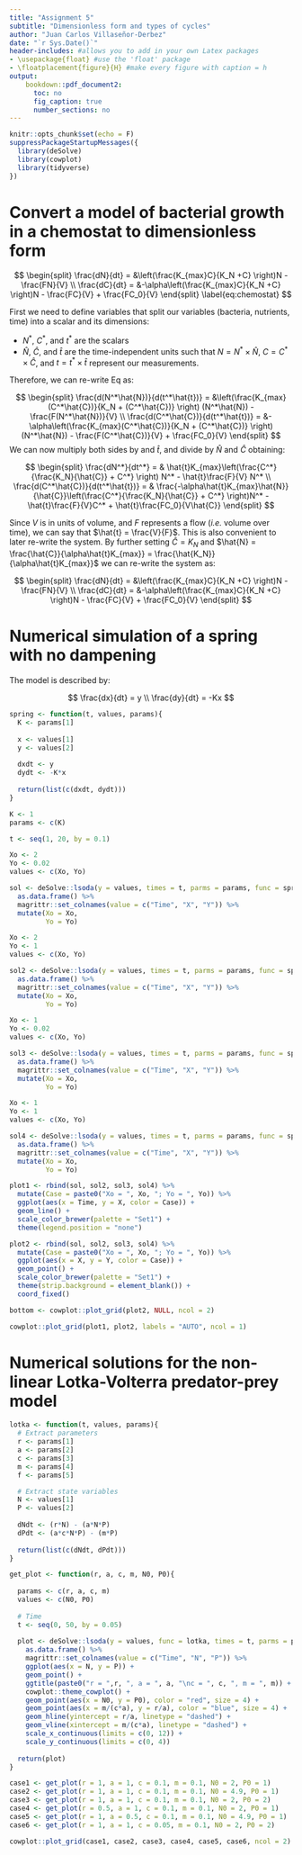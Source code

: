 ```yaml
---
title: "Assignment 5"
subtitle: "Dimensionless form and types of cycles"
author: "Juan Carlos Villaseñor-Derbez"
date: "`r Sys.Date()`"
header-includes: #allows you to add in your own Latex packages
- \usepackage{float} #use the 'float' package
- \floatplacement{figure}{H} #make every figure with caption = h
output:
    bookdown::pdf_document2:
      toc: no
      fig_caption: true
      number_sections: no
---
```


```r
knitr::opts_chunk$set(echo = F)
suppressPackageStartupMessages({
  library(deSolve)
  library(cowplot)
  library(tidyverse)
})
```


# Convert a model of bacterial growth in a chemostat to dimensionless form

$$
\begin{split}
\frac{dN}{dt} = &\left(\frac{K_{max}C}{K_N +C} \right)N - \frac{FN}{V} \\
\frac{dC}{dt} = &-\alpha\left(\frac{K_{max}C}{K_N +C} \right)N - \frac{FC}{V} + \frac{FC_0}{V}
\end{split}
\label{eq:chemostat}
$$

First we need to define variables that split our variables (bacteria, nutrients, time) into a scalar and its dimensions:

- $N^*$, $C^*$, and $t^*$ are the scalars
- $\hat{N}$, $\hat{C}$, and $\hat{t}$ are the time-independent units such that $N = N^* \times \hat{N}$, $C = C^* \times \hat{C}$, and $t = t^* \times \hat{t}$ represent our measurements.

Therefore, we can re-write Eq \ref{eq:chemostat} as:

$$
\begin{split}
\frac{d(N^*\hat{N})}{d(t^*\hat{t})} = &\left(\frac{K_{max}(C^*\hat{C})}{K_N + (C^*\hat{C})} \right) (N^*\hat{N}) - \frac{F(N^*\hat{N})}{V} \\
\frac{d(C^*\hat{C})}{d(t^*\hat{t})} = &-\alpha\left(\frac{K_{max}(C^*\hat{C})}{K_N + (C^*\hat{C})} \right)(N^*\hat{N}) - \frac{F(C^*\hat{C})}{V} + \frac{FC_0}{V}
\end{split}
$$
We can now multiply both sides by and $\hat{t}$, and divide by $\hat{N}$ and $\hat{C}$ obtaining:

$$
\begin{split}
\frac{dN^*}{dt^*} = & \hat{t}K_{max}\left(\frac{C^*}{\frac{K_N}{\hat{C}} + C^*} \right) N^* - \hat{t}\frac{F}{V} N^* \\
\frac{d(C^*\hat{C})}{d(t^*\hat{t})} = & \frac{-\alpha\hat{t}K_{max}\hat{N}}{\hat{C}}\left(\frac{C^*}{\frac{K_N}{\hat{C}} + C^*} \right)N^* - \hat{t}\frac{F}{V}C^* + \hat{t}\frac{FC_0}{V\hat{C}}
\end{split}
$$

Since $V$ is in units of volume, and $F$ represents a flow (*i.e.* volume over time), we can say that $\hat{t} = \frac{V}{F}$. This is also convenient to later re-write the system. By further setting $\hat{C} = K_N$ and $\hat{N} = \frac{\hat{C}}{\alpha\hat{t}K_{max}} = \frac{\hat{K_N}}{\alpha\hat{t}K_{max}}$ we can re-write the system as:

$$
\begin{split}
\frac{dN}{dt} = &\left(\frac{K_{max}C}{K_N +C} \right)N - \frac{FN}{V} \\
\frac{dC}{dt} = &-\alpha\left(\frac{K_{max}C}{K_N +C} \right)N - \frac{FC}{V} + \frac{FC_0}{V}
\end{split}
$$

# Numerical simulation of a spring with no dampening

The model is described by:

$$
\frac{dx}{dt} = y \\
\frac{dy}{dt} = -Kx
$$

```r
spring <- function(t, values, params){
  K <- params[1]
  
  x <- values[1]
  y <- values[2]
  
  dxdt <- y
  dydt <- -K*x
  
  return(list(c(dxdt, dydt)))
}
```

```r
K <- 1
params <- c(K)

t <- seq(1, 20, by = 0.1)

Xo <- 2
Yo <- 0.02
values <- c(Xo, Yo)

sol <- deSolve::lsoda(y = values, times = t, parms = params, func = spring) %>% 
  as.data.frame() %>% 
  magrittr::set_colnames(value = c("Time", "X", "Y")) %>% 
  mutate(Xo = Xo,
         Yo = Yo)

Xo <- 2
Yo <- 1
values <- c(Xo, Yo)

sol2 <- deSolve::lsoda(y = values, times = t, parms = params, func = spring) %>% 
  as.data.frame() %>% 
  magrittr::set_colnames(value = c("Time", "X", "Y")) %>% 
  mutate(Xo = Xo,
         Yo = Yo)

Xo <- 1
Yo <- 0.02
values <- c(Xo, Yo)

sol3 <- deSolve::lsoda(y = values, times = t, parms = params, func = spring) %>% 
  as.data.frame() %>% 
  magrittr::set_colnames(value = c("Time", "X", "Y")) %>% 
  mutate(Xo = Xo,
         Yo = Yo)

Xo <- 1
Yo <- 1
values <- c(Xo, Yo)

sol4 <- deSolve::lsoda(y = values, times = t, parms = params, func = spring) %>% 
  as.data.frame() %>% 
  magrittr::set_colnames(value = c("Time", "X", "Y")) %>% 
  mutate(Xo = Xo,
         Yo = Yo)
```


```r
plot1 <- rbind(sol, sol2, sol3, sol4) %>% 
  mutate(Case = paste0("Xo = ", Xo, "; Yo = ", Yo)) %>% 
  ggplot(aes(x = Time, y = X, color = Case)) +
  geom_line() +
  scale_color_brewer(palette = "Set1") +
  theme(legend.position = "none")

plot2 <- rbind(sol, sol2, sol3, sol4) %>% 
  mutate(Case = paste0("Xo = ", Xo, "; Yo = ", Yo)) %>% 
  ggplot(aes(x = X, y = Y, color = Case)) +
  geom_point() +
  scale_color_brewer(palette = "Set1") +
  theme(strip.background = element_blank()) +
  coord_fixed()

bottom <- cowplot::plot_grid(plot2, NULL, ncol = 2)

cowplot::plot_grid(plot1, plot2, labels = "AUTO", ncol = 1)
```

# Numerical solutions for the non-linear Lotka-Volterra predator-prey model

\begin{equation}
\begin{split}
\frac{dN}{dt} &= r N - a N P \\	 
\frac{dP}{dt} &= c a N P - m P
\end{split}
\end{equation}

```r
lotka <- function(t, values, params){
  # Extract parameters
  r <- params[1]
  a <- params[2]
  c <- params[3]
  m <- params[4]
  f <- params[5]

  # Extract state variables
  N <- values[1]
  P <- values[2]
  
  dNdt <- (r*N) - (a*N*P)
  dPdt <- (a*c*N*P) - (m*P)
  
  return(list(c(dNdt, dPdt)))
}
```

```r
get_plot <- function(r, a, c, m, N0, P0){
  
  params <- c(r, a, c, m)
  values <- c(N0, P0)
  
  # Time
  t <- seq(0, 50, by = 0.05)
  
  plot <- deSolve::lsoda(y = values, func = lotka, times = t, parms = params) %>% 
    as.data.frame() %>% 
    magrittr::set_colnames(value = c("Time", "N", "P")) %>% 
    ggplot(aes(x = N, y = P)) +
    geom_point() +
    ggtitle(paste0("r = ",r, ", a = ", a, "\nc = ", c, ", m = ", m)) +
    cowplot::theme_cowplot() +
    geom_point(aes(x = N0, y = P0), color = "red", size = 4) +
    geom_point(aes(x = m/(c*a), y = r/a), color = "blue", size = 4) +
    geom_hline(yintercept = r/a, linetype = "dashed") +
    geom_vline(xintercept = m/(c*a), linetype = "dashed") +
    scale_x_continuous(limits = c(0, 12)) +
    scale_y_continuous(limits = c(0, 4))
  
  return(plot)
}
```

```r
case1 <- get_plot(r = 1, a = 1, c = 0.1, m = 0.1, N0 = 2, P0 = 1)
case2 <- get_plot(r = 1, a = 1, c = 0.1, m = 0.1, N0 = 4.9, P0 = 1)
case3 <- get_plot(r = 1, a = 1, c = 0.1, m = 0.1, N0 = 2, P0 = 2)
case4 <- get_plot(r = 0.5, a = 1, c = 0.1, m = 0.1, N0 = 2, P0 = 1)
case5 <- get_plot(r = 1, a = 0.5, c = 0.1, m = 0.1, N0 = 4.9, P0 = 1)
case6 <- get_plot(r = 1, a = 1, c = 0.05, m = 0.1, N0 = 2, P0 = 2)

cowplot::plot_grid(case1, case2, case3, case4, case5, case6, ncol = 2)
```





































